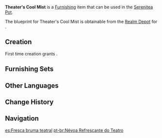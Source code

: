 {{Furnishing Infobox
|id             = 371126
|image          = Item Theater's Cool Mist.png
|category       = Courtyard
|subcategory    = Large Ornament
|quality        = 4
|adeptal_energy = 90
|load           = 285
|reduced_load   = 285
|description    = The fountain seen in the [[Grand Bazaar]] in front of the [[Zubayr Theater]]. Its mist is able to bring a cool breeze to the audience. The complex shape of the fountain meant that craftsmen needed to meticulously sculpt and polish it from a single piece of white stone, resulting in its astronomical price. Some legends also consider this fountain to be one of the symbols of the Grand Bazaar's prosperity.
|mention        = 
|blueprint      = Realm Depot
|source1        = 
}}
'''Theater's Cool Mist''' is a [[Furnishing]] item that can be used in the [[Serenitea Pot]].

The blueprint for Theater's Cool Mist is obtainable from the [[Realm Depot]] for {{Item|Realm Currency|24|x=240}}.

==Creation==
First time creation grants {{Item|Trust|24|x=90}}.
{{Recipe
|type = Creation
|time = 16h
|White Iron Chunk = 18
|sort = White Iron Chunk
}}

==Furnishing Sets==
{{Craft Usage}}

==Other Languages==
{{Other Languages
|default_hidden = 1
|en      = Theater's Cool Mist
|zhs     = 「剧场的沁凉水雾」
|zhs_rm  = "Jùchǎng de Qìnliáng Shuǐwù"
|zht     = 「劇場的沁涼水霧」
|zht_rm  = "Jùcháng de Qìnliáng Shuǐwù"
|ja      = 「劇場の清涼な水霧」
|ja_rm   = "Gekijou no Seiryou-na Suimu"{{Assumed}}
|ko      = 「극장 앞 시원한 물안개」
|ko_rm   = "Geukjjang Ap Siwonhan Murangae"
|es      = Fresca bruma teatral
|fr      = Brume fraîche du théâtre
|ru      = Театральная прохлада
|th      = "ละอองน้ำเย็นฉ่ำในโรงละคร"
|th_rm   = 
|vi      = Hơi Nước Tươi Mát Của Nhà Hát
|de      = „Im kalten Nebel des Theaters“
|id      = Kabut Dingin Teater
|pt      = Névoa Refrescante do Teatro
|tr      = Tiyatrodaki Serin Esinti
|it      = Fresca nebbia del teatro
}}

==Change History==
{{Change History|3.2}}

==Navigation==
{{Furnishing Navbox|exterior}}

[[es:Fresca bruma teatral]]
[[pt-br:Névoa Refrescante do Teatro]]